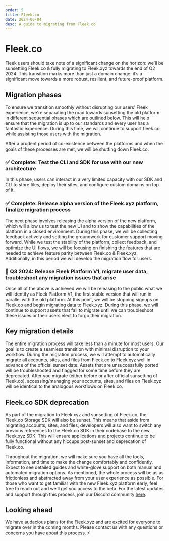 ```yaml
---
order: 5
title: Fleek.co
date: 2024-06-04
desc: A guide to migrating from Fleek.co
---
```


# Fleek.co

Fleek users should take note of a significant change on the horizon: we'll be sunsetting Fleek.co & fully migrating to Fleek.xyz towards the end of Q2 2024. This transition marks more than just a domain change: it’s a significant move towards a more robust, resilient, and future-proof platform.

## Migration phases

To ensure we transition smoothly without disrupting our users' Fleek experience, we're separating the road towards sunsetting the old platform in different sequential phases which are outlined below. This will help ensure that the migration is up to our standards and every user has a fantastic experience. During this time, we will continue to support fleek.co while assisting those users with the migration.

After a prudent period of co-existence between the platforms and when the goals of these processes are met, we will be shutting down Fleek.co.

### ✅ Complete: Test the CLI and SDK for use with our new architecture

In this phase, users can interact in a very limited capacity with our SDK and CLI to store files, deploy their sites, and configure custom domains on top of it.

### ✅ Complete: Release alpha version of the Fleek.xyz platform, finalize migration process

The next phase involves releasing the alpha version of the new platform, which will allow us to test the new UI and to show the capabilities of the platform in a closed environment.
During this phase, we will be collecting feedback actively and setting the groundwork for customer support moving forward. While we test the stability of the platform, collect feedback, and optimize the UI flows, we will be focusing on finishing the features that are needed to achieve feature parity between Fleek.co & Fleek.xyz.
Additionally, in this period we will develop the migration flow for users.

### 🔮 Q3 2024: Release Fleek Platform V1, migrate user data, troubleshoot any migration issues that arise

Once all of the above is achieved we will be releasing to the public what we will identify as Fleek Platform V1, the first stable version that will run in parallel with the old platform.
At this point, we will be stopping signups on Fleek.co and begin migrating data to Fleek.xyz. During this phase, we will continue to support assets that fail to migrate until we can troubleshoot these issues or their users elect to forgo their migration.

## Key migration details

The entire migration process will take less than a minute for most users. Our goal is to create a seamless transition with minimal disruption to your workflow.
During the migration process, we will attempt to automatically migrate all accounts, sites, and files from Fleek.co to Fleek.xyz well in advance of the official sunset date.
Assets that are unsuccessfully ported will be troubleshooted and flagged for some time before they are deprecated. After you migrate (either before or after official sunsetting of Fleek.co), accessing/managing your accounts, sites, and files on Fleek.xyz will be identical to the analogous workflows on Fleek.co.

## Fleek.co SDK deprecation

As part of the migration to Fleek.xyz and sunsetting of Fleek.co, the Fleek.co Storage SDK will also be sunset. This means that aside from migrating accounts, sites, and files, developers will also want to switch any previous references to the Fleek.co SDK in their codebase to the new Fleek.xyz SDK.
This will ensure applications and projects continue to be fully functional without any hiccups post-sunset and deprecation of Fleek.co.

Throughout the migration, we will make sure you have all the tools, information, and time to make the change comfortably and confidently. Expect to see detailed guides and white-glove support on both manual and automated migration options. As mentioned, the whole process will be as as frictionless and abstracted away from your user experience as possible.
For those who want to get familiar with the new Fleek.xyz platform early, feel free to reach out and we’ll get you access to the beta. For the latest updates and support through this process, join our Discord community [here](https://discord.gg/fleek).

## Looking ahead

We have audacious plans for the Fleek.xyz and are excited for everyone to migrate over in the coming months. Please contact us with any questions or concerns you have about this process. ⚡
